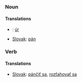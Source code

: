 ===Noun===
====Translations====
*{{hu}}: [[úr]]
*[[Slovak]]: [[pán]]

===Verb===
====Translations====
*[[Slovak]]: [[pánčiť sa]], [[rozťahovať sa]]